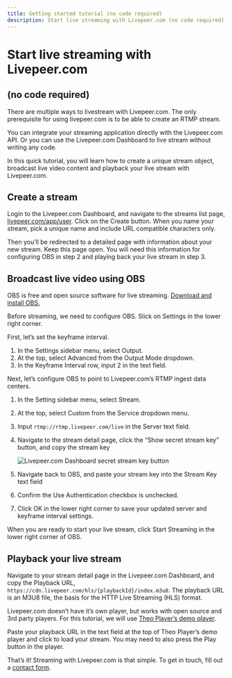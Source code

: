 ```yaml
---
title: Getting started tutorial (no code required)
description: Start live streaming with Livepeer.com (no code required)
---
```


# Start live streaming with Livepeer.com 

## (no code required)

There are multiple ways to livestream with Livepeer.com. The only prerequisite for using livepeer.com is to be able to create an RTMP stream. 

You can integrate your streaming application directly with the Livepeer.com API. Or you can use the Livepeer.com Dashboard to live stream without writing any code. 

In this quick tutorial, you will learn how to create a unique stream object, broadcast live video content and playback your live stream with Livepeer.com.

<DocsGrid cols={3}>
    <NavigationCard href='/docs/video-guides/start-live-streaming/tutorial#create-a-stream' title='Create a stream' label='Jump to section' />
    <NavigationCard href='/docs/video-guides/start-live-streaming/tutorial#broadcast-live-video-using-obs' title='Broadcast live video using OBS' label='Jump to section' />
    <NavigationCard href='/docs/video-guides/start-live-streaming/tutorial#playback-your-live-stream' title='Playback your live stream' label='Jump to section' />
</DocsGrid>

## Create a stream

Login to the Livepeer.com Dashboard, and navigate to the streams list page, [livepeer.com/app/user](/app/user). Click on the Create button. When you name your stream, pick a unique name and include URL compatible characters only.

Then you’ll be redirected to a detailed page with information about your new stream. Keep this page open. You will need this information for configuring OBS in step 2 and playing back your live stream in step 3.

## Broadcast live video using OBS

OBS is free and open source software for live streaming. [Download and install OBS.](https://obsproject.com/download)

Before streaming, we need to configure OBS. Slick on Settings in the lower right corner.

First, let’s set the keyframe interval.

1. In the Settings sidebar menu, select Output.
2. At the top, select Advanced from the Output Mode dropdown.
3. In the Keyframe Interval row, input 2 in the text field.

Next, let’s configure OBS to point to Livepeer.com’s RTMP ingest data centers.

1. In the Setting sidebar menu, select Stream.
2. At the top, select Custom from the Service dropdown menu.
3. Input `rtmp://rtmp.livepeer.com/live` in the Server text field.
4. Navigate to the stream detail page, click the “Show secret stream key” button, and copy the stream key 

    ![Livepeer.com Dashboard secret stream key button](/img/docs/secret-stream-key.png)
    
5. Navigate back to OBS, and paste your stream key into the Stream Key text field
6. Confirm the Use Authentication checkbox is unchecked.
7. Click OK in the lower right corner to save your updated server and keyframe interval settings.

When you are ready to start your live stream, click Start Streaming in the lower right corner of OBS.

## Playback your live stream

Navigate to your stream detail page in the Livepeer.com Dashboard, and copy the Playback URL, `https://cdn.livepeer.com/hls/{playbackId}/index.m3u8`. The playback URL is an M3U8 file, the basis for the HTTP Live Streaming (HLS) format.

Livepeer.com doesn’t have it’s own player, but works with open source and 3rd party players. For this tutorial, we will use [Theo Player’s demo player](https://demo.theoplayer.com/test-your-stream-with-statistics).

Paste your playback URL in the text field at the top of Theo Player’s demo player and click to load your stream. You may need to also press the Play button in the player.

That’s it! Streaming with Livepeer.com is that simple. To get in touch, fill out a [contact form](/contact). 